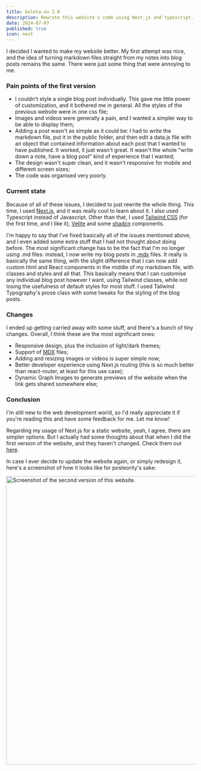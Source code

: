```yaml
---
title: bolota.eu 2.0
description: Rewrote this website's code using Next.js and typescript.
date: 2024-07-07
published: true
icon: next
---
```


I decided I wanted to make my website better. My first attempt was nice, and the idea of turning markdown files straight from my notes into blog posts remains the same. There were just some thing that were annoying to me.

### Pain points of the first version
- I couldn't style a single blog post individually. This gave me little power of customization, and it bothered me in general. All the styles of the previous website were in one css file;
- Images and videos were generally a pain, and I wanted a simpler way to be able to display them;
- Adding a post wasn't as simple as it could be: I had to write the markdown file, put it in the public folder, and then edit a data.js file with an object that contained information about each post that I wanted to have published. It worked, it just wasn't great. It wasn't the whole "write down a note, have a blog post" kind of experience that I wanted;
- The design wasn't super clean, and it wasn't responsive for mobile and different screen sizes;
- The code was organised very poorly.

### Current state
Because of all of these issues, I decided to just rewrite the whole thing. This time, I used <a className="link" target="_blank" href="https://nextjs.org/">Next.js</a>, and it was really cool to learn about it. I also used Typescript instead of Javascript. Other than that, I used <a className="link" target="_blank" href="https://tailwindcss.com/">Tailwind CSS</a> (for the first time, and I like it), <a className="link" target="_blank" href="https://velite.js.org/">Velite</a> and some <a className="link" target="_blank" href="https://ui.shadcn.com/">shadcn</a> components.

I'm happy to say that I've fixed basically all of the issues mentioned above, and I even added some extra stuff that I had not thought about doing before. The most significant change has to be the fact that I'm no longer using .md files: instead, I now write my blog posts in <a className="link" target="_blank" href="https://mdxjs.com/">.mdx</a> files. It really is basically the same thing, with the slight difference that I can now add custom html and React components in the middle of my markdown file, with classes and styles and all that. This basically means that I can customise any individual blog post however I want, using Tailwind classes, while not losing the usefulness of default styles for most stuff. I used Tailwind Typography's prose class with some tweaks for the styling of the blog posts.

### Changes
I ended up getting carried away with some stuff, and there's a bunch of tiny changes. Overall, I think these are the most significant ones:
- Responsive design, plus the inclusion of light/dark themes;
- Support of <a className="link" target="_blank" href="https://mdxjs.com/">MDX</a> files;
- Adding and resizing images or videos is super simple now;
- Better developer experience using Next.js routing (this is so much better than react-router, at least for this use case);
- Dynamic Graph Images to generate previews of the website when the link gets shared somewhere else;

### Conclusion
I'm still new to the web development world, so I'd really appreciate it if you're reading this and have some feedback for me. Let me know!

Regarding my usage of Next.js for a static website, yeah, I agree, there are simpler options. But I actually had some thoughts about that when I did the first version of the website, and they haven't changed. Check them out <a href="/posts/1_bolotaeuv1" className="link">here</a>.

In case I ever decide to update the website again, or simply redesign it, here's a screenshot of how it looks like for posteority's sake:

<img className="border-2 border-border rounded-md" src="/assets/bolotav2.png" width="768" alt="Screenshot of the second version of this website." />

